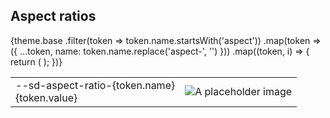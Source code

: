 
<Meta title="Packages/Tokens/Aspect Ratios" />

## Aspect ratios

<table>
  <tbody>
    {theme.base
      .filter(token => token.name.startsWith('aspect'))
      .map(token => ({ ...token, name: token.name.replace('aspect-', '') }))
      .map((token, i) => {
        return (
          <tr key={token.name}>
            <td>
              <div className="flex flex-col">
                <div className="font-bold">--sd-aspect-ratio-{token.name}</div>
                <div>{token.value}</div>
              </div>
            </td>
            <td>
              <img
                slot="media"
                src="./placeholders/images/generic.jpg"
                alt="A placeholder image"
                className={cx(
                  `bg-primary w-32 object-cover`,
                  {
                    video: 'aspect-video',
                    square: 'aspect-square',
                    '1/1': 'aspect-1/1',
                    '6/5': 'aspect-6/5',
                    '5/4': 'aspect-5/4',
                    '4/3': 'aspect-4/3',
                    '3/2': 'aspect-3/2',
                    '16/10': 'aspect-16/10',
                    'golden-ratio': 'aspect-golden-ratio',
                    '2/1': 'aspect-2/1',
                    '21/9': 'aspect-21/9',
                    '3/4': 'aspect-3/4',
                    '4/5': 'aspect-4/5'
                  }[token.name]
                )}
              />
            </td>
          </tr>
        );
      })}
  </tbody>
</table>
